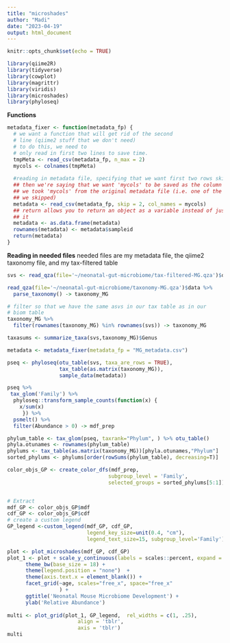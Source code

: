```yaml
---
title: "microshades"
author: "Madi"
date: "2023-04-19"
output: html_document
---
```


```r
knitr::opts_chunk$set(echo = TRUE)
```

```r
library(qiime2R)
library(tidyverse)
library(cowplot)
library(magrittr)
library(viridis)
library(microshades)
library(phyloseq)
```

**Functions**
```r
metadata_fixer <- function(metadata_fp) {
  # we want a function that will get rid of the second
  # line (qiime2 stuff that we don't need)
  # to do this, we need to 
  # only read in first two lines to save time.
  tmpMeta <- read_csv(metadata_fp, n_max = 2)
  mycols <- colnames(tmpMeta)
  
  #reading in metadata file, specifying that we want first two rows skipped
  ## then we're saying that we want 'mycols' to be saved as the column names 
  ## we took 'mycols' from the original metadata file (i.e. one of the rows that
  ## we skipped)
  metadata <- read_csv(metadata_fp, skip = 2, col_names = mycols)
  ## return allows you to return an object as a variable instead of just printing
  ## it 
  metadata <- as.data.frame(metadata)
  rownames(metadata) <- metadata$sampleid
  return(metadata)
} 
```

**Reading in needed files**
needed files are my metadata file, the qiime2 taxonomy file, and my tax-filtered table
```r
svs <- read_qza(file='~/neonatal-gut-microbiome/tax-filtered-MG.qza')$data

read_qza(file='~/neonatal-gut-microbiome/taxonomy-MG.qza')$data %>% 
  parse_taxonomy() -> taxonomy_MG

# filter so that we have the same asvs in our tax table as in our 
# biom table
taxonomy_MG %>% 
  filter(rownames(taxonomy_MG) %in% rownames(svs)) -> taxonomy_MG

taxasums <- summarize_taxa(svs,taxonomy_MG)$Genus

metadata <- metadata_fixer(metadata_fp = "MG_metadata.csv")
```


```r
pseq <- phyloseq(otu_table(svs, taxa_are_rows = TRUE),
                 tax_table(as.matrix(taxonomy_MG)),
                 sample_data(metadata))

pseq %>% 
 tax_glom('Family') %>% 
  phyloseq::transform_sample_counts(function(x) {
    x/sum(x)
     }) %>% 
  psmelt() %>% 
  filter(Abundance > 0) -> mdf_prep

phylum_table <- tax_glom(pseq, taxrank="Phylum", ) %>% otu_table()
phyla.otunames <- rownames(phylum_table)
phylums <- tax_table(as.matrix(taxonomy_MG))[phyla.otunames,"Phylum"]
sorted_phylums <- phylums[order(rowSums(phylum_table), decreasing=T)]

color_objs_GP <- create_color_dfs(mdf_prep,
                                 subgroup_level = 'Family',
                                 selected_groups = sorted_phylums[5:1])


# Extract
mdf_GP <- color_objs_GP$mdf
cdf_GP <- color_objs_GP$cdf
# create a custom legend
GP_legend <-custom_legend(mdf_GP, cdf_GP, 
                          legend_key_size=unit(0.4, "cm"),
                          legend_text_size=15, subgroup_level='Family')
```


```r
plot <- plot_microshades(mdf_GP, cdf_GP)
plot_1 <- plot + scale_y_continuous(labels = scales::percent, expand = expansion(0)) +
      theme_bw(base_size = 18) +
      theme(legend.position = "none")  +
      theme(axis.text.x = element_blank()) +
      facet_grid(~age, scales="free_x", space="free_x"
                 ) +
      ggtitle('Neonatal Mouse Microbiome Development') +
      ylab('Relative Abundance')
    
multi <- plot_grid(plot_1, GP_legend,  rel_widths = c(1, .25),
                       align = 'tblr',
                       axis = 'tblr')
multi
```


